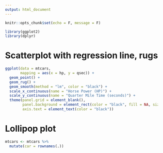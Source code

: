 ```yaml
---
output: html_document
---
```


```r
knitr::opts_chunk$set(echo = F, message = F)

library(ggplot2)
library(dplyr)
```

# Scatterplot with regression line, rugs

```r
ggplot(data = mtcars,
       mapping = aes(x = hp, y = qsec)) +
  geom_point() +
  geom_rug() +
  geom_smooth(method = "lm", color = "black") +
  scale_x_continuous(name = "Horse Power (HP)") +
  scale_y_continuous(name = "Quarter Mile Time (seconds)") +
  theme(panel.grid = element_blank(),
        panel.background = element_rect(color = "black", fill = NA, size = 1),
        axis.text = element_text(color = "black"))
```

# Lollipop plot

```r
mtcars <- mtcars %>%
  mutate(car = rownames(.))


```
